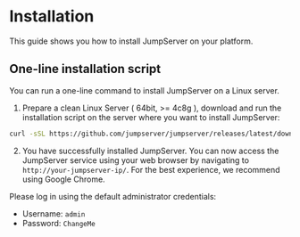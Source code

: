  
# Installation

This guide shows you how to install JumpServer on your platform.

## One-line installation script 

You can run a one-line command to install JumpServer on a Linux server. 

1. Prepare a clean Linux Server ( 64bit, >= 4c8g ), download and run the installation script on the server where you want to install JumpServer:

```sh
curl -sSL https://github.com/jumpserver/jumpserver/releases/latest/download/quick_start.sh | bash
```

2. You have successfully installed JumpServer. You can now access the JumpServer service using your web browser by navigating to `http://your-jumpserver-ip/`. For the best experience, we recommend using Google Chrome.

Please log in using the default administrator credentials:
- Username: `admin`
- Password: `ChangeMe`
 